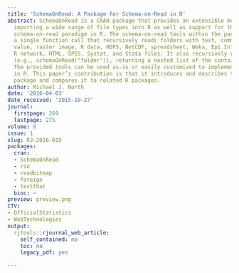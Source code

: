 ```yaml
---
title: 'SchemaOnRead: A Package for Schema-on-Read in R'
abstract: SchemaOnRead is a CRAN package that provides an extensible mechanism for
  importing a wide range of file types into R as well as support for the emerging
  schema-on-read paradigm in R. The schema-on-read tools within the package include
  a single function call that recursively reads folders with text, comma separated
  value, raster image, R data, HDF5, NetCDF, spreadsheet, Weka, Epi Info, Pajek network,
  R network, HTML, SPSS, Systat, and Stata files. It also recursively reads folders
  (e.g., schemaOnRead("folder")), returning a nested list of the contained elements.
  The provided tools can be used as-is or easily customized to implement tool chains
  in R. This paper’s contribution is that it introduces and describes the SchemaOnRead
  package and compares it to related R packages.
author: Michael J. North
date: '2016-04-03'
date_received: '2015-10-27'
journal:
  firstpage: 269
  lastpage: 275
volume: 8
issue: 1
slug: RJ-2016-019
packages:
  cran:
  - SchemaOnRead
  - rio
  - readbitmap
  - foreign
  - testthat
  bioc: ~
preview: preview.png
CTV:
- OfficialStatistics
- WebTechnologies
output:
  rjtools::rjournal_web_article:
    self_contained: no
    toc: no
    legacy_pdf: yes

---
```

